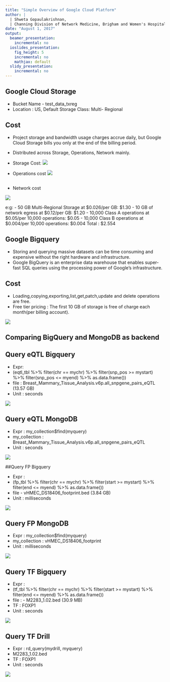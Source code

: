 ```yaml
---
title: "Simple Overview of Google Cloud Platform"
author: |
  | Shweta Gopaulakrishnan,
  | Channing Division of Network Medicine, Brigham and Women's Hospital
date: "August 1, 2017"
output:
  beamer_presentation:
    incremental: no
  ioslides_presentation:
    fig_height: 5
    incremental: no
    mathjax: default
  slidy_presentation:
    incremental: no
---
```


## Google Cloud Storage
- Bucket Name - test_data_txreg
- Location : US, Default Storage Class: Multi- Regional

## Cost

- Project storage and bandwidth usage charges accrue daily, but Google Cloud Storage bills you only at the end of the billing period.
- Distributed across Storage, Operations, Network mainly.
- Storage Cost:
  ![](images/storageCost.png)

- Operations cost
![](images/operationCost.png)

## 
- Network cost

![](images/networkCost.png)

e:g: 
- 50 GB Multi-Regional Storage at $0.026/per GB: $1.30
- 10 GB of network egress at $0.12/per GB: $1.20
- 10,000 Class A operations at $0.05/per 10,000 operations: $0.05
- 10,000 Class B operations at $0.004/per 10,000 operations: $0.004
Total : $2.554

## Google Bigquery
- Storing and querying massive datasets can be time consuming and expensive without the right
hardware and infrastructure.
- Google BigQuery is an enterprise data warehouse that enables
super-fast SQL queries using the processing power of Google's infrastructure.

## Cost

- Loading,copying,exporting,list,get,patch,update and delete operations are free.
- Free tier pricing : The first 10 GB of storage is free of charge each month(per billing account).

![](images/bigqueryCost.png)

## Comparing BigQuery and MongoDB as backend

## Query eQTL Bigquery

- Expr: 
- (eqtl_tbl %>% filter(chr == mychr) %>% filter(snp_pos >= mystart) %>% filter(snp_pos <= myend) %>% as.data.frame())
- file : Breast_Mammary_Tissue_Analysis.v6p.all_snpgene_pairs_eQTL (13.57 GB)
- Unit : seconds

![](images/bqEqtl.png)

## Query eQTL MongoDB

- Expr : my_collection$find(myquery) 
- my_collection : Breast_Mammary_Tissue_Analysis.v6p.all_snpgene_pairs_eQTL
- Unit : seconds

![](images/mongoEqtl.png)


##Query FP Bigquery

- Expr : 
- (fp_tbl %>% filter(chr == mychr) %>% filter(start >= mystart) %>% filter(end <= myend) %>% as.data.frame())
- file - vHMEC_DS18406_footprint.bed (3.84 GB)
- Unit : milliseconds

![](images/bqFp.png)

## Query FP MongoDB

- Expr : my_collection$find(myquery)
- my_collection : vHMEC_DS18406_footprint
- Unit : milliseconds

![](images/mongoFp.png)


## Query TF Bigquery

- Expr : 
- (tf_tbl %>% filter(chr == mychr) %>% filter(start >= mystart) %>% filter(end <= myend) %>% as.data.frame())
- file : - M2283_1.02.bed (30.9 MB)
- TF : FOXP1
- Unit : seconds

![](images/bqTf.png)

## Query TF Drill

- Expr : rd_query(mydrill, myquery)
- M2283_1.02.bed 
- TF : FOXP1
- Unit : seconds

![](images/DrillTf.png)




